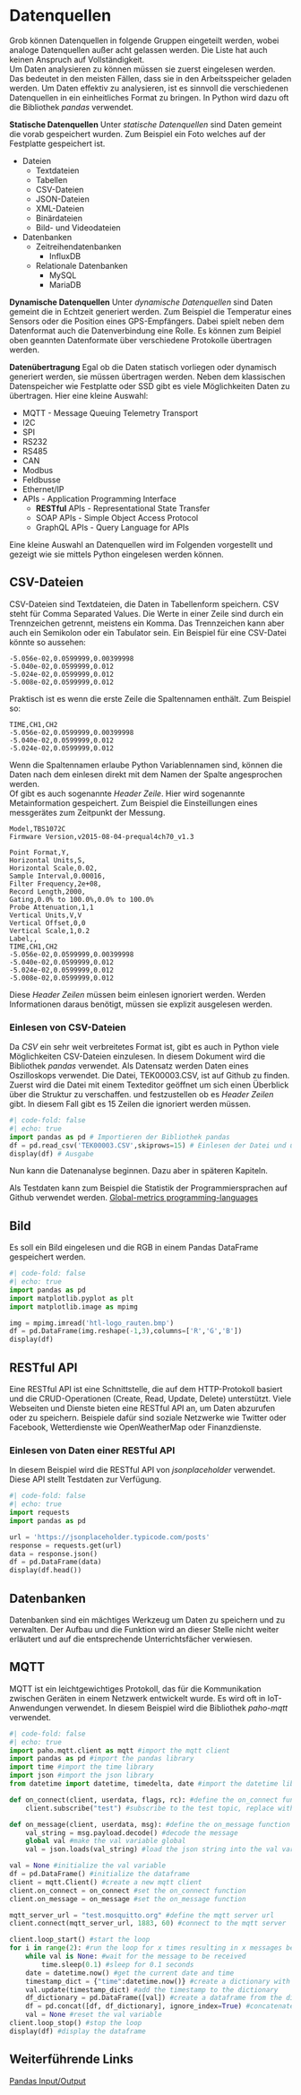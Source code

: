 # Datenquellen {#sec-data-sources}
Grob können Datenquellen in folgende Gruppen eingeteilt werden, wobei analoge Datenquellen außer acht gelassen werden. Die Liste hat auch keinen Anspruch auf Vollständigkeit.  
Um Daten analysieren zu können müssen sie zuerst eingelesen werden. Das bedeutet in den meisten Fällen, dass sie in den Arbeitsspeicher geladen werden. Um Daten effektiv zu analysieren, ist es sinnvoll die verschiedenen Datenquellen in ein einheitliches Format zu bringen. In Python wird dazu oft die Bibliothek *pandas* verwendet.

**Statische Datenquellen**
Unter *statische Datenquellen* sind Daten gemeint die vorab gespeichert wurden. Zum Beispiel ein Foto welches auf der Festplatte gespeichert ist.

+ Dateien  
    * Textdateien  
    * Tabellen  
    * CSV-Dateien  
    * JSON-Dateien  
    * XML-Dateien  
    * Binärdateien  
    * Bild- und Videodateien  
- Datenbanken  
  * Zeitreihendatenbanken  
    + InfluxDB
  * Relationale Datenbanken  
    + MySQL
    + MariaDB


**Dynamische Datenquellen**
Unter *dynamische Datenquellen* sind Daten gemeint die in Echtzeit generiert werden. Zum Beispiel die Temperatur eines Sensors oder die Position eines GPS-Empfängers. Dabei spielt neben dem Datenformat auch die Datenverbindung eine Rolle. Es können zum Beipiel oben geannten Datenformate über verschiedene Protokolle übertragen werden.

**Datenübertragung**
Egal ob die Daten statisch vorliegen oder dynamisch generiert werden, sie müssen übertragen werden. Neben dem klassischen Datenspeicher wie Festplatte oder SSD gibt es viele Möglichkeiten Daten zu übertragen. Hier eine kleine Auswahl:

* MQTT - Message Queuing Telemetry Transport
* I2C
* SPI
* RS232
* RS485
* CAN
* Modbus
* Feldbusse
* Ethernet/IP
* APIs - Application Programming Interface
    * **RESTful** APIs - Representational State Transfer
    * SOAP APIs - Simple Object Access Protocol  
    * GraphQL APIs - Query Language for APIs

Eine kleine Auswahl an Datenquellen wird im Folgenden vorgestellt und gezeigt wie sie mittels Python eingelesen werden können.

## CSV-Dateien
CSV-Dateien sind Textdateien, die Daten in Tabellenform speichern. CSV steht für Comma Separated Values. Die Werte in einer Zeile sind durch ein Trennzeichen getrennt, meistens ein Komma. Das Trennzeichen kann aber auch ein Semikolon oder ein Tabulator sein.
Ein Beispiel für eine CSV-Datei könnte so aussehen:
```
-5.056e-02,0.0599999,0.00399998
-5.040e-02,0.0599999,0.012
-5.024e-02,0.0599999,0.012
-5.008e-02,0.0599999,0.012
```

Praktisch ist es wenn die erste Zeile die Spaltennamen enthält. Zum Beispiel so:
```
TIME,CH1,CH2
-5.056e-02,0.0599999,0.00399998
-5.040e-02,0.0599999,0.012
-5.024e-02,0.0599999,0.012
```
Wenn die Spaltennamen erlaube Python Variablennamen sind, können die Daten nach dem einlesen direkt mit dem Namen der Spalte angesprochen werden.  
Of gibt es auch sogenannte *Header Zeile*. Hier wird sogenannte Metainformation gespeichert. Zum Beispiel die Einsteillungen eines messgerätes zum Zeitpunkt der Messung.
```
Model,TBS1072C
Firmware Version,v2015-08-04-prequal4ch70_v1.3

Point Format,Y,
Horizontal Units,S,
Horizontal Scale,0.02,
Sample Interval,0.00016,
Filter Frequency,2e+08,
Record Length,2000,
Gating,0.0% to 100.0%,0.0% to 100.0%
Probe Attenuation,1,1
Vertical Units,V,V
Vertical Offset,0,0
Vertical Scale,1,0.2
Label,,
TIME,CH1,CH2
-5.056e-02,0.0599999,0.00399998
-5.040e-02,0.0599999,0.012
-5.024e-02,0.0599999,0.012
-5.008e-02,0.0599999,0.012
```

Diese *Header Zeilen* müssen beim einlesen ignoriert werden. Werden Informationen daraus benötigt, müssen sie explizit ausgelesen werden.

### Einlesen von CSV-Dateien
Da *CSV* ein sehr weit verbreitetes Format ist, gibt es auch in Python viele Möglichkeiten CSV-Dateien einzulesen. In diesem Dokument wird die Bibliothek *pandas* verwendet. Als Datensatz werden Daten eines Oszilloskops verwendet. Die Datei, TEK00003.CSV, ist auf Github zu finden.  
Zuerst wird die Datei mit einem Texteditor geöffnet um sich einen Überblick über die Struktur zu verschaffen. und festzustellen ob es *Header Zeilen* gibt. In diesem Fall gibt es 15 Zeilen die ignoriert werden müssen. 

```python
#| code-fold: false
#| echo: true
import pandas as pd # Importieren der Bibliothek pandas
df = pd.read_csv('TEK00003.CSV',skiprows=15) # Einlesen der Datei und überspringen der ersten 15 Zeilen
display(df) # Ausgabe

```

Nun kann die Datenanalyse beginnen. Dazu aber in späteren Kapiteln.

Als Testdaten kann zum Beispiel die Statistik der Programmiersprachen auf Github verwendet werden.
[Global-metrics programming-languages](https://github.com/github/innovationgraph/blob/main/data/languages.csv)


## Bild
Es soll ein Bild eingelesen und die RGB in einem Pandas DataFrame gespeichert werden. 
```python
#| code-fold: false
#| echo: true
import pandas as pd
import matplotlib.pyplot as plt
import matplotlib.image as mpimg

img = mpimg.imread('htl-logo_rauten.bmp')
df = pd.DataFrame(img.reshape(-1,3),columns=['R','G','B'])
display(df)
```

## RESTful API
Eine RESTful API ist eine Schnittstelle, die auf dem HTTP-Protokoll basiert und die CRUD-Operationen (Create, Read, Update, Delete) unterstützt. Viele Webseiten und Dienste bieten eine RESTful API an, um Daten abzurufen oder zu speichern. Beispiele dafür sind soziale Netzwerke wie Twitter oder Facebook, Wetterdienste wie OpenWeatherMap oder Finanzdienste.  

### Einlesen von Daten einer RESTful API
In diesem Beispiel wird die RESTful API von *jsonplaceholder* verwendet. Diese API stellt Testdaten zur Verfügung.
```python
#| code-fold: false
#| echo: true
import requests
import pandas as pd

url = 'https://jsonplaceholder.typicode.com/posts'
response = requests.get(url)
data = response.json()
df = pd.DataFrame(data)
display(df.head())

```



## Datenbanken
Datenbanken sind ein mächtiges Werkzeug um Daten zu speichern und zu verwalten. Der Aufbau und die Funktion wird an dieser Stelle nicht weiter erläutert und auf die entsprechende Unterrichtsfächer verwiesen.

## MQTT
MQTT ist ein leichtgewichtiges Protokoll, das für die Kommunikation zwischen Geräten in einem Netzwerk entwickelt wurde. Es wird oft in IoT-Anwendungen verwendet. In diesem Beispiel wird die Bibliothek *paho-mqtt* verwendet.
```python
#| code-fold: false
#| echo: true
import paho.mqtt.client as mqtt #import the mqtt client
import pandas as pd #import the pandas library
import time #import the time library
import json #import the json library
from datetime import datetime, timedelta, date #import the datetime library

def on_connect(client, userdata, flags, rc): #define the on_connect function
    client.subscribe("test") #subscribe to the test topic, replace with your own topic

def on_message(client, userdata, msg): #define the on_message function
    val_string = msg.payload.decode() #decode the message
    global val #make the val variable global
    val = json.loads(val_string) #load the json string into the val variable

val = None #initialize the val variable
df = pd.DataFrame() #initialize the dataframe
client = mqtt.Client() #create a new mqtt client
client.on_connect = on_connect #set the on_connect function
client.on_message = on_message #set the on_message function

mqtt_server_url = "test.mosquitto.org" #define the mqtt server url
client.connect(mqtt_server_url, 1883, 60) #connect to the mqtt server

client.loop_start() #start the loop
for i in range(2): #run the loop for x times resulting in x messages being received
    while val is None: #wait for the message to be received
        time.sleep(0.1) #sleep for 0.1 seconds
    date = datetime.now() #get the current date and time
    timestamp_dict = {"time":datetime.now()} #create a dictionary with the timestamp
    val.update(timestamp_dict) #add the timestamp to the dictionary
    df_dictionary = pd.DataFrame([val]) #create a dataframe from the dictionary
    df = pd.concat([df, df_dictionary], ignore_index=True) #concatenate the dataframes
    val = None #reset the val variable
client.loop_stop() #stop the loop
display(df) #display the dataframe

```


## Weiterführende Links
[Pandas Input/Output](https://pandas.pydata.org/pandas-docs/stable/reference/io.html)